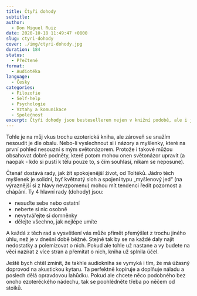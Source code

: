 ```yaml
---
title: Čtyři dohody
subtitle:
author:
  - Don Miguel Ruiz
date: 2020-10-18 11:49:47 +0800
slug: ctyri-dohody
cover: ./img/ctyri-dohody.jpg
duration: 184
status:
  - Přečtené
format:
  - Audiotéka
language:
  - Česky
categories:
  - Filozofie
  - Self-help
  - Psychologie
  - Vztahy a komunikace
  - Společnost
excerpt: Čtyři dohody jsou bestesellerem nejen v knižní podobě, ale i jako divadelní představení, kde září Jaroslav Dušek. Ten namluvil u tuhle audio verzi.
---
```


Tohle je na můj vkus trochu ezoterická kniha, ale zároveň se snažím nesoudit je dle obalu. Nebo-li vyslechnout si i názory a myšlenky, které na první pohled nesouzní s mým světonázorem. Protože i takové můžou obsahovat dobré podněty, které potom mohou onen světonázor upravit (a naopak - kdo si pustí k tělu pouze to, s čím souhlasí, nikam se neposune).

Čtenář dostává rady, jak žít spokojenější život, od Toltéků. Jádro těch myšlenek je solidní, byť květnatý sloh a spojení typu &bdquo;myšlenový jed&ldquo; (na výraznější si z hlavy nevzpomenu) mohou mít tendenci ředit pozornost a chápání. Ty 4 hlavní rady (dohody) jsou:

- nesuďte sebe nebo ostatní
- neberte si nic osobně
- nevytvářejte si domněnky
- dělejte všechno, jak nejlépe umíte

A každá z těch rad a vysvětlení vás může přimět přemýšlet z trochu jiného úhlu, než je v dnešní době běžné. Stejně tak by se na každé daly najít nedostatky a polemizovat o nich. Pokud ale tohle už nastane a vy budete na věci nazírat z více stran a přemítat o nich, kniha už splnila účel.

Ještě bych chtěl zmínit, že takhle audiokniha se vymyká i tím, že má úžasný doprovod na akustickou kytaru. Ta perfektně kopíruje a doplňuje náladu a poslech dělá opravdovou lahůdku. Pokud ale chcete něco podobného bez onoho ezoteréckého nádechu, tak se poohlédněte třeba po něčem od stoiků.
